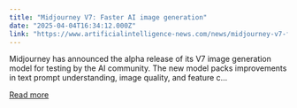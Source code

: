 ```yaml
---
title: "Midjourney V7: Faster AI image generation"
date: "2025-04-04T16:34:12.000Z"
link: "https://www.artificialintelligence-news.com/news/midjourney-v7-faster-ai-image-generation/"
---
```


Midjourney has announced the alpha release of its V7 image generation model for testing by the AI community. The new model packs improvements in text prompt understanding, image quality, and feature c...

[Read more](https://www.artificialintelligence-news.com/news/midjourney-v7-faster-ai-image-generation/)
